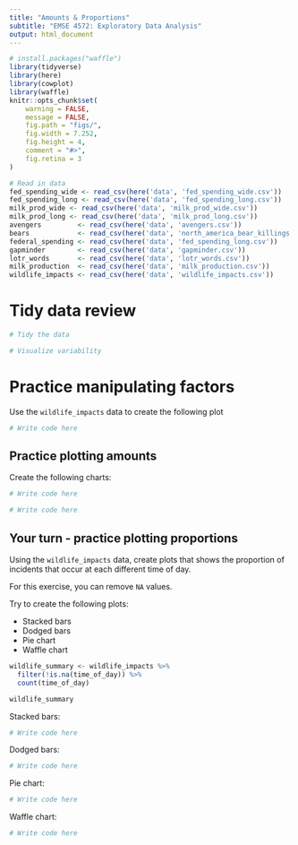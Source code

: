 ```yaml
---
title: "Amounts & Proportions"
subtitle: "EMSE 4572: Exploratory Data Analysis"
output: html_document
---
```


```r
# install.packages("waffle")
library(tidyverse)
library(here)
library(cowplot)
library(waffle)
knitr::opts_chunk$set(
    warning = FALSE,
    message = FALSE,
    fig.path = "figs/",
    fig.width = 7.252,
    fig.height = 4,
    comment = "#>",
    fig.retina = 3
)

# Read in data
fed_spending_wide <- read_csv(here('data', 'fed_spending_wide.csv'))
fed_spending_long <- read_csv(here('data', 'fed_spending_long.csv'))
milk_prod_wide <- read_csv(here('data', 'milk_prod_wide.csv'))
milk_prod_long <- read_csv(here('data', 'milk_prod_long.csv'))
avengers         <- read_csv(here('data', 'avengers.csv'))
bears            <- read_csv(here('data', 'north_america_bear_killings.csv'))
federal_spending <- read_csv(here('data', 'fed_spending_long.csv'))
gapminder        <- read_csv(here('data', 'gapminder.csv'))
lotr_words       <- read_csv(here('data', 'lotr_words.csv'))
milk_production  <- read_csv(here('data', 'milk_production.csv'))
wildlife_impacts <- read_csv(here('data', 'wildlife_impacts.csv'))
```

# Tidy data review

```r
# Tidy the data
```

```r
# Visualize variability
```

# Practice manipulating factors

Use the `wildlife_impacts` data to create the following plot

```r
# Write code here
```

## Practice plotting amounts

Create the following charts:

```r
# Write code here
```

```r
# Write code here
```

## Your turn - practice plotting proportions

Using the `wildlife_impacts` data, create plots that shows the proportion of incidents that occur at each different time of day.

For this exercise, you can remove `NA` values.

Try to create the following plots:

- Stacked bars
- Dodged bars
- Pie chart
- Waffle chart

```r
wildlife_summary <- wildlife_impacts %>%
  filter(!is.na(time_of_day)) %>%
  count(time_of_day)

wildlife_summary
```

Stacked bars:

```r
# Write code here
```

Dodged bars:

```r
# Write code here
```

Pie chart:

```r
# Write code here
```

Waffle chart:

```r
# Write code here
```
